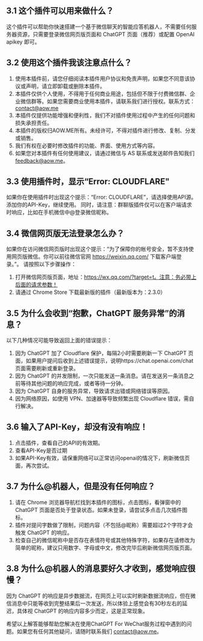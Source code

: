 
## 3.1 这个插件可以用来做什么？
这个插件可以帮助你快速搭建一个基于微信聊天的智能应答机器人，不需要任何服务器资源，只需要登录微信网页版页面和 ChatGPT 页面（推荐）或配置 OpenAI apikey 即可。

## 3.2 使用这个插件我该注意点什么？
1. 使用本插件前，请您仔细阅读本插件用户协议和免责声明，如果您不同意该协议或声明，请立即卸载或删除本插件。
2. 本插件仅供个人使用，不得用于任何商业用途，包括但不限于付费微信群、企业微信群等。如果您需要商业使用本插件，请联系我们进行授权。联系方式：contact@aow.me
3. 本插件仅提供功能增强和便利性，我们不对插件使用过程中产生的任何问题和损失承担责任。
4. 本插件的版权归AOW.ME所有。未经许可，不得对插件进行修改、复制、分发或销售。
5. 我们有权在必要时修改插件的功能、界面、使用方式等内容。
6. 如果您对本插件有任何使用建议，请通过微信与 AS 联系或发送邮件告知我们 feedback@aow.me。

## 3.3 使用插件时，显示“Error: CLOUDFLARE"
如果你在使用插件时出现这个提示：“Error: CLOUDFLARE”，请选择使用API源。添加你的API-Key，继续使用。
同时，请注意：群聊版插件仅可以在客户端请求时响应，比如在手机微信中@登录微信昵称。

## 3.4 微信网页版无法登录怎么办？
如果你在访问微信网页版时出现这个提示：“为了保障你的帐号安全，暂不支持使用网页版微信。你可以前往微信官网 https://weixin.qq.com/ 下载客户端登录。”。
请按照以下步骤操作：
1. 打开微信网页版页面，地址：https://wx.qq.com/?target=t。注意：务必带上后面的请求参数！
2. 请通过 Chrome Store 下载最新版的插件（最新版本为：2.3.0）

## 3.5 为什么会收到“抱歉，ChatGPT 服务异常”的消息？
以下几种情况可能导致返回上面的错误提示：

1. 因为 ChatGPT 加了 Cloudflare 保护，每隔2小时需要刷新一下 ChatGPT 页面，如果用户提问后收到上述错误提示，说明https://chat.openai.com/chat页面需要刷新或重新登录。
2. 因为 ChatGPT 的并发限制，一次只能发送一条消息。请在发送另一条消息之前等待其他问题的响应完成，或者等待一分钟。
3. 因为 ChatGPT 自身的服务异常，导致请求出错或网络错误等原因。
4. 因为网络原因，如使用 VPN、加速器等导致频繁出现 Cloudflare 错误，需自行解决。

## 3.6 输入了API-Key，却没有没有响应！
1. 点击插件，查看自己的API的有效期。
2. 查看API-Key是否过期
3. 如果API-Key有效，请保重网络可以正常访问openai的情况下，刷新微信页面，再次尝试。

## 3.7 为什么@机器人，但是没有任何响应？
1. 请在 Chrome 浏览器导航栏找到本插件的图标，点击图标，看弹窗中的 ChatGPT 页面是否处于登录状态。如果未登录，请尝试多点击几次插件图标。
2. 插件对提问字数做了限制，问题内容（不包括@昵称）需要超过2个字符才会触发 ChatGPT 的响应。
3. 检查自己的微信昵称中是否存在表情符号或其他特殊字符，如果存在请修改为简单的昵称，建议只用数字、字母或中文，修改完毕后刷新微信网页版页面。

## 3.8 为什么@机器人的消息要好久才收到，感觉响应很慢？
因为 ChatGPT 的响应是异步数据流，在网页上可以实时刷新数据流响应，但在微信消息中只能等收到完整结果后一次发送，所以体验上感觉会有30秒左右的延迟，具体视 ChatGPT 的响应内容多少而定，这是正常现象。

希望以上解答能够帮助您解决在使用ChatGPT For WeChat服务过程中遇到的问题。如果您有任何其他疑问，请随时联系我们 contact@aow.me。